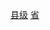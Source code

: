 {{Catnav|頁面分類|各種主題的頁面分類|依中国各省来作的分类|中国各省行政区划|江西行政区划}}
[[Category:江西县级行政区|县级]]
[[Category:中國市轄區|省{{PAGENAME}}]]